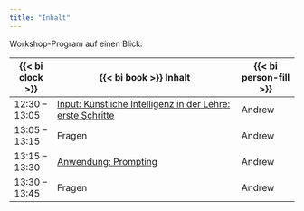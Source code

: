 ```yaml
---
title: "Inhalt"
---
```




Workshop-Program auf einen Blick:


| {{< bi clock >}} | {{< bi book >}} Inhalt | {{< bi person-fill >}} |
|-----------------|-------------------------------------------------------------------------|-----------------------|
| 12:30 – 13:05 | [Input: Künstliche Intelligenz in der Lehre: erste Schritte](presentation/index.qmd) | Andrew |
| 13:05 – 13:15 | Fragen | Andrew |
| 13:15 – 13:30 | [Anwendung: Prompting](prompting/index.qmd) | Andrew |
| 13:30 – 13:45 | Fragen | Andrew |




<!-- ::: {.schedule title="Begrüssung und Input zu NotebookLM"}  
{{< bi clock >}} 13:30 – 13:45  
(Nina 15’) 
:::

::: {.schedule title="Input: KI erste Schritte, Datenschutz"}
{{< bi clock >}} 13:45 – 14:35 (Andrew 50’) 
:::

::: {.schedule title="Austausch in Gruppen, visuell auf Flipchart"}
{{< bi clock >}} 14:35 – 14:55 (Dana 20’) 

1. Wo könnte mir KI helfen, wenn es zaubern könnte?
2. Was habe ich für konkrete Aufgaben, die KI für mich lösen dürfte?
:::

::: {.schedule title="Gruppen stellen Ergebnisse vor"}
{{< bi clock >}} 14:55 – 15:05 
(alle 10’) 
:::

::: {.screens-down title="Pause"}
{{< bi clock >}} 14:05 – 15:20 
:::

::: {.schedule title="Input Prompting"}
{{< bi clock >}} 15:20 – 15:35 {{< bi person-fill >}} Andrew 15’
:::

::: {.schedule title="Einführung zu Tools: ChatGPT, Copilot"}
{{< bi clock >}} 15:35 – 16:35 (Raymond 60’) 

- Einführung zu Tools: ChatGPT, Copilot 
- Aufgaben aus Austausch mit Hilfe von Chat GPT / Copilot lösen im Think - Pair – Share
:::

::: {.schedule title="Präsentation der Ergebnisse"}
{{< bi clock >}} 16:35 – 16:50
:::

::: {.reflect title="Austausch, Abschluss"}
{{< bi clock >}} 16:50 – 17:00
:::

::: {.screens-down title="Ab 17:00 Apero mit VMAD-HKB im OG"}
{{< bi clock >}}  Ab 17:00
::: -->